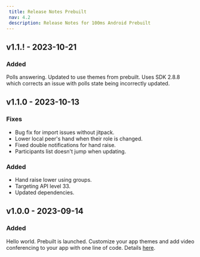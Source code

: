 ```yaml
---
 title: Release Notes Prebuilt
 nav: 4.2
 description: Release Notes for 100ms Android Prebuilt
---
```

## v1.1.! - 2023-10-21
### Added
Polls answering.
Updated to use themes from prebuilt.
Uses SDK 2.8.8 which corrects an issue with polls state being incorrectly updated.

## v1.1.0 - 2023-10-13
### Fixes
- Bug fix for import issues without jitpack.
- Lower local peer's hand when their role is changed.
- Fixed double notifications for hand raise.
- Participants list doesn't jump when updating.

### Added
- Hand raise lower using groups.
- Targeting API level 33.
- Updated dependencies.


## v1.0.0 - 2023-09-14
### Added
Hello world. Prebuilt is launched. Customize your app themes and add video conferencing to your app with one line of code.
Details [here](https://www.100ms.live/docs/javascript/v2/quickstart/prebuilt-quickstart).
